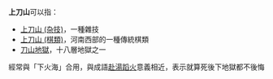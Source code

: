 
'''上刀山'''可以指：
* [[上刀山_(杂技)|上刀山 (杂技)]]，一種雜技
* [[上刀山_(棋類)|上刀山 (棋類)]]，河南西部的一種傳統棋類
* [[刀山地獄|刀山地獄]]，十八層地獄之一
經常與「下火海」合用，與成語[[赴湯蹈火|赴湯蹈火]]意義相近，表示就算死後下地獄都不後悔
{{disambig|SDS|cat=三字消歧义}}